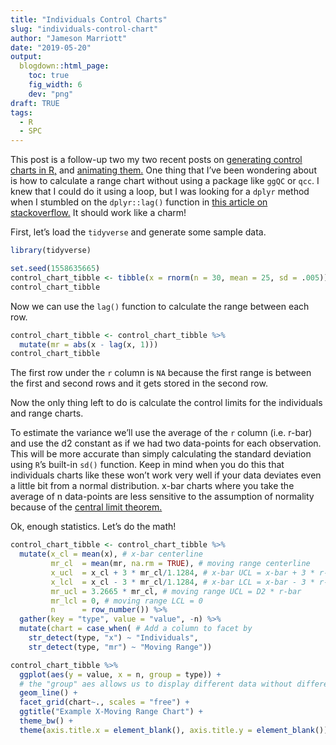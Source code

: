 ```yaml
---
title: "Individuals Control Charts"
slug: "individuals-control-chart"
author: "Jameson Marriott"
date: "2019-05-20"
output:
  blogdown::html_page:
    toc: true
    fig_width: 6
    dev: "png"
draft: TRUE
tags:
  - R
  - SPC
---
```


This post is a follow-up two my two recent posts on [generating control charts in R,](https://jmarriott.com/posts/testing-ggqc/) and [animating them.](https://jmarriott.com/posts/annimate-control-chart/) One thing that I've been wondering about is how to calculate a range chart without using a package like `ggQC` or `qcc`. I knew that I could do it using a loop, but I was looking for a `dplyr` method when I stumbled on the `dplyr::lag()` function in [this article on stackoverflow.](https://stackoverflow.com/questions/21667262/how-to-find-difference-between-values-in-two-rows-in-an-r-dataframe-using-dplyr) It should work like a charm! 

First, let's load the `tidyverse` and generate some sample data. 

```r
library(tidyverse)
```

```r
set.seed(1558635665)
control_chart_tibble <- tibble(x = rnorm(n = 30, mean = 25, sd = .005))
control_chart_tibble
```

Now we can use the `lag()` function to calculate the range between each row. 

```r
control_chart_tibble <- control_chart_tibble %>%
  mutate(mr = abs(x - lag(x, 1)))
control_chart_tibble
```

The first row under the `r` column is `NA` because the first range is between the first and second rows and it gets stored in the second row. 

Now the only thing left to do is calculate the control limits for the individuals and range charts. 

To estimate the variance we'll use the average of the `r` column (i.e. r-bar) and use the d2 constant as if we had two data-points for each observation. This will be more accurate than simply calculating the standard deviation using `R`'s built-in `sd()` function. Keep in mind when you do this that individuals charts like these won't work very well if your data deviates even a little bit from a normal distribution. x-bar charts where you take the average of n data-points are less sensitive to the assumption of normality because of the [central limit theorem.](https://en.wikipedia.org/wiki/Central_limit_theorem) 

Ok, enough statistics. Let's do the math!

```r
control_chart_tibble <- control_chart_tibble %>%
  mutate(x_cl = mean(x), # x-bar centerline
         mr_cl  = mean(mr, na.rm = TRUE), # moving range centerline
         x_ucl  = x_cl + 3 * mr_cl/1.1284, # x-bar UCL = x-bar + 3 * r-bar / d2
         x_lcl  = x_cl - 3 * mr_cl/1.1284, # x-bar LCL = x-bar - 3 * r-bar / d2
         mr_ucl = 3.2665 * mr_cl, # moving range UCL = D2 * r-bar
         mr_lcl = 0, # moving range LCL = 0
         n      = row_number()) %>%
  gather(key = "type", value = "value", -n) %>%
  mutate(chart = case_when( # Add a column to facet by
    str_detect(type, "x") ~ "Individuals",
    str_detect(type, "mr") ~ "Moving Range"))

control_chart_tibble %>%
  ggplot(aes(y = value, x = n, group = type)) + 
  # the "group" aes allows us to display different data without differentiating it on the chart
  geom_line() +
  facet_grid(chart~., scales = "free") +
  ggtitle("Example X-Moving Range Chart") +
  theme_bw() +
  theme(axis.title.x = element_blank(), axis.title.y = element_blank())
```

